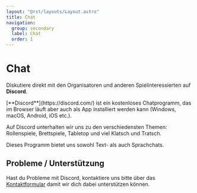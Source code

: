 ```yaml
---
layout: "@rst/layouts/Layout.astro"
title: Chat
navigation:
  group: secondary
  label: Chat
  order: 1
---
```



# Chat

Diskutiere direkt mit den Organisatoren und anderen Spielinteressierten auf **Discord**.

<Box type="success">
  [**Discord**](https://discord.com/) ist ein kostenloses Chatprogramm, das im Browser läuft aber auch als App installiert werden kann (Windows, macOS, Android, iOS etc.).
</Box>

Auf Discord unterhalten wir uns zu den verschiedensten Themen: Rollenspiele, Brettspiele, Tabletop und viel Klatsch und Tratsch.

Dieses Programm bietet uns sowohl Text- als auch Sprachchats.

<ButtonLink link="//chat.gildedernacht.ch" label="trete unserem Discord-Server bei"/>

## Probleme / Unterstützung

Hast du Probleme mit Discord, kontaktiere uns bitte über das [Kontaktformular](/kontakt) damit wir dich dabei unterstützen können.
